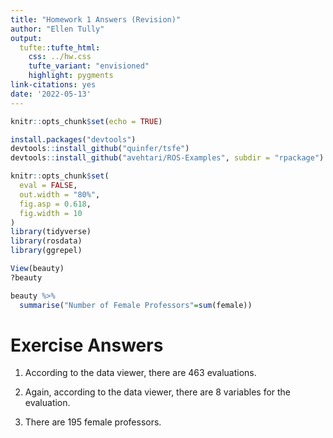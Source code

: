```yaml
---
title: "Homework 1 Answers (Revision)"
author: "Ellen Tully"
output: 
  tufte::tufte_html:
    css: ../hw.css
    tufte_variant: "envisioned"
    highlight: pygments
link-citations: yes
date: '2022-05-13'
---
```


```r
knitr::opts_chunk$set(echo = TRUE)
```

```r
install.packages("devtools")
devtools::install_github("quinfer/tsfe")
devtools::install_github("avehtari/ROS-Examples", subdir = "rpackage")
```

```r
knitr::opts_chunk$set(
  eval = FALSE,
  out.width = "80%",
  fig.asp = 0.618,
  fig.width = 10
)
library(tidyverse)
library(rosdata)
library(ggrepel)
```

```r
View(beauty)
?beauty
```

```r
beauty %>%
  summarise("Number of Female Professors"=sum(female))
```

# Exercise Answers

1.  According to the data viewer, there are 463 evaluations.

2.  Again, according to the data viewer, there are 8 variables for the evaluation.

3.  There are 195 female professors.
